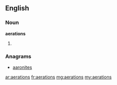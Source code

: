 ==English==

===Noun===
'''aerations'''
# {{plural of|aeration}}

===Anagrams===
* [[aaronites#English|aaronites]]

[[ar:aerations]]
[[fr:aerations]]
[[mg:aerations]]
[[my:aerations]]